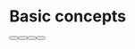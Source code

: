 
# Basic concepts

<div className="wb-flex wb-flex-col wb-gap-lg wb-py-xl">
        <Button
          variant="primary-plain"
          content="Workspaces"
          to="/docs/basic-concepts/workspaces"
          toLabel="href"
          linkComponent={Link}
        />
        <Button
          variant="primary-plain"
          content="Environmets"
          to="/docs/basic-concepts/environments"
          toLabel="href"
          linkComponent={Link}
        />
        <Button
          variant="primary-plain"
          content="Development Loop"
          to="/docs/basic-concepts/development-loop"
          toLabel="href"
          linkComponent={Link}
        />
        <Button
          variant="primary-plain"
          content="Remote Local"
          to="/docs/basic-concepts/remote-local"
          toLabel="href"
          linkComponent={Link}
        />
</div>
